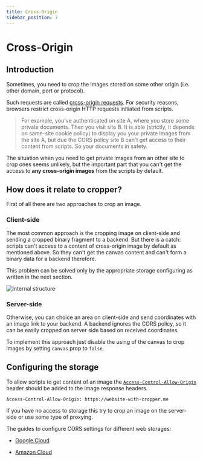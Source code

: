 ```yaml
---
title: Cross-Origin
sidebar_position: 7
---
```


# Cross-Origin

## Introduction

Sometimes, you need to crop the images stored on some other origin (i.e. other domain, port or protocol).

Such requests are called [cross-origin requests](https://developer.mozilla.org/en-US/docs/Web/HTTP/CORS). For security reasons, browsers restrict cross-origin HTTP requests initiated from scripts.

> For example, you've authenticated on site A, where you store some private documents. Then you visit site B. It is able (strictly, it depends on same-site cookie policy) to display you your private images from the site A, but due the CORS policy site B can't get access to their content from scripts. So your documents in safety.

The situation when you need to get private images from an other site to crop ones seems unlikely, but the important part that you can't get the access to **any cross-origin images** from the scripts by default.

## How does it relate to cropper?

First of all there are two approaches to crop an image.

### Client-side

The most common approach is the cropping image on client-side and sending a cropped binary fragment to a backend. But there is a catch: scripts can't access to a content of cross-origin image by default as mentioned above. So they can't get the canvas content and can't form a binary data for a backend therefore.

This problem can be solved only by the appropriate storage configuring as written in the next section.

![Internal structure](/img/cross-origin/problem.svg)

### Server-side

Otherwise, you can choice an area on client-side and send coordinates with an image link to your backend. A backend ignores the CORS policy, so it can be easily cropped on server side based on received coordinates.

To implement this approach just disable the using of the canvas to crop images by setting `canvas` prop to `false`.

## Configuring the storage

To allow scripts to get content of an image the [`Access-Control-Allow-Origin`](https://developer.mozilla.org/en-US/docs/Web/HTTP/Headers/Access-Control-Allow-Origin) header should be added to the image response headers.

```
Access-Control-Allow-Origin: https://website-with-cropper.me
```

If you have no access to storage this try to crop an image on the server-side or use some type of proxying.

The guides to configure CORS settings for different web storages:

- [Google Cloud](https://cloud.google.com/storage/docs/configuring-cors)

- [Amazon Cloud](https://docs.aws.amazon.com/AmazonS3/latest/dev/cors-troubleshooting.html)
